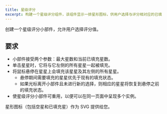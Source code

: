 ```yaml
---
title: 星级评分
excerpt: 构建一个星级评分组件，该组件显示一排星形图标，供用户选择与评分相对应的已填充星形数量。
---
```


创建一个星级评分小部件，允许用户选择评分值。

## 要求

* 小部件接受两个参数：最大星数和当前已填充星数。
* 单击星星时，它将与它左侧的所有星星一起被填充。
* 将鼠标悬停在星星上会填充该星星及其左侧的所有星星。
  * 悬停期间需要填充的星星优先于现有的填充状态。
  * 如果光标离开小部件且未进行新的选择，则相应的星星将恢复到悬停之前的填充状态。
* 使星级评分小部件可重用，以便可以在同一页面中呈现多个实例。

星形图标（包括空星和已填充星）作为 SVG 提供给您。
